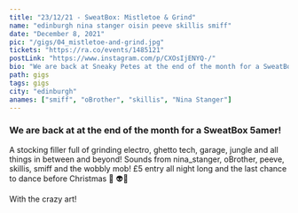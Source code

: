 ---
title: "23/12/21 - SweatBox: Mistletoe & Grind"
name: "edinburgh nina stanger oisin peeve skillis smiff"
date: "December 8, 2021"
pic: "/gigs/04_mistletoe-and-grind.jpg"
tickets: "https://ra.co/events/1485121"
postLink: "https://www.instagram.com/p/CXOsIjENYQ-/"
bio: "We are back at Sneaky Petes at the end of the month for a SweatBox 5amer!"
path: gigs
tags: gigs
city: "edinburgh"
anames: ["smiff", "oBrother", "skillis", "Nina Stanger"]
---

### We are back at <HoverLink url="www.instagram.com/sneakypetesclub" name="@sneakypetesclub" external /> at the end of the month for a SweatBox 5amer!

A stocking filler full of grinding electro, ghetto tech, garage, jungle and all things in between and beyond! Sounds from nina_stanger, oBrother, peeve, skillis, smiff and the wobbly mob! £5 entry all night long and the last chance to dance before Christmas 🎄 👽🎄

<HoverLink url="www.instagram.com/_leanlow_" name="@_leanlow_" external /> With the crazy art!
